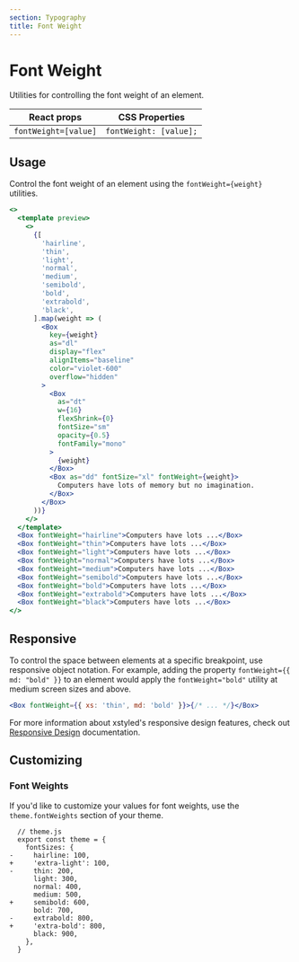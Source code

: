 ```yaml
---
section: Typography
title: Font Weight
---
```


# Font Weight

Utilities for controlling the font weight of an element.

| React props          | CSS Properties         |
| -------------------- | ---------------------- |
| `fontWeight=[value]` | `fontWeight: [value];` |

## Usage

Control the font weight of an element using the `fontWeight={weight}` utilities.

```jsx preview
<>
  <template preview>
    <>
      {[
        'hairline',
        'thin',
        'light',
        'normal',
        'medium',
        'semibold',
        'bold',
        'extrabold',
        'black',
      ].map(weight => (
        <Box
          key={weight}
          as="dl"
          display="flex"
          alignItems="baseline"
          color="violet-600"
          overflow="hidden"
        >
          <Box
            as="dt"
            w={16}
            flexShrink={0}
            fontSize="sm"
            opacity={0.5}
            fontFamily="mono"
          >
            {weight}
          </Box>
          <Box as="dd" fontSize="xl" fontWeight={weight}>
            Computers have lots of memory but no imagination.
          </Box>
        </Box>
      ))}
    </>
  </template>
  <Box fontWeight="hairline">Computers have lots ...</Box>
  <Box fontWeight="thin">Computers have lots ...</Box>
  <Box fontWeight="light">Computers have lots ...</Box>
  <Box fontWeight="normal">Computers have lots ...</Box>
  <Box fontWeight="medium">Computers have lots ...</Box>
  <Box fontWeight="semibold">Computers have lots ...</Box>
  <Box fontWeight="bold">Computers have lots ...</Box>
  <Box fontWeight="extrabold">Computers have lots ...</Box>
  <Box fontWeight="black">Computers have lots ...</Box>
</>
```

## Responsive

To control the space between elements at a specific breakpoint, use responsive object notation. For example, adding the property `fontWeight={{ md: "bold" }}` to an element would apply the `fontWeight="bold"` utility at medium screen sizes and above.

```jsx
<Box fontWeight={{ xs: 'thin', md: 'bold' }}>{/* ... */}</Box>
```

For more information about xstyled's responsive design features, check out [Responsive Design](@TODO-link) documentation.

## Customizing

### Font Weights

If you'd like to customize your values for font weights, use the `theme.fontWeights` section of your theme.

```diffjs
  // theme.js
  export const theme = {
    fontSizes: {
-     hairline: 100,
+     'extra-light': 100,
-     thin: 200,
      light: 300,
      normal: 400,
      medium: 500,
+     semibold: 600,
      bold: 700,
-     extrabold: 800,
+     'extra-bold': 800,
      black: 900,
    },
  }
```
